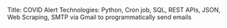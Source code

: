 Title: COVID Alert
Technologies: Python, Cron job, SQL, REST APIs, JSON, Web Scraping, SMTP via Gmail to programmatically send emails